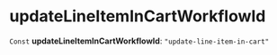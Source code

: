 
# updateLineItemInCartWorkflowId

 `Const` **updateLineItemInCartWorkflowId**: `"update-line-item-in-cart"`
